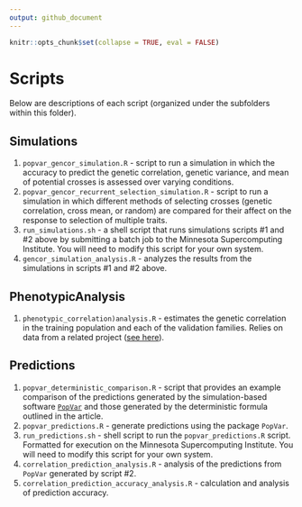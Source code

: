 ```yaml
---
output: github_document
---
```


<!-- README.md is generated from README.Rmd. Please edit that file -->  

```r
knitr::opts_chunk$set(collapse = TRUE, eval = FALSE)
```

# Scripts

Below are descriptions of each script (organized under the subfolders within this folder).

## Simulations
1. `popvar_gencor_simulation.R` - script to run a simulation in which the accuracy to predict the genetic correlation, genetic variance, and mean of potential crosses is assessed over varying conditions.
2. `popvar_gencor_recurrent_selection_simulation.R` - script to run a simulation in which different methods of selecting crosses (genetic correlation, cross mean, or random) are compared for their affect on the response to selection of multiple traits.
3. `run_simulations.sh` - a shell script that runs simulations scripts #1 and #2 above by submitting a batch job to the Minnesota Supercomputing Institute. You will need to modify this script for your own system.
4. `gencor_simulation_analysis.R` - analyzes the results from the simulations in scripts #1 and #2 above.




## PhenotypicAnalysis
1. `phenotypic_correlation)analysis.R` - estimates the genetic correlation in the training population and each of the validation families. Relies on data from a related project ([see here](https://github.com/UMN-BarleyOatSilphium/PopVarVal/tree/master/Data)).


## Predictions
1. `popvar_deterministic_comparison.R` - script that provides an example comparison of the predictions generated by the simulation-based software [`PopVar`](https://cran.r-project.org/web/packages/PopVar/index.html) and those generated by the deterministic formula outlined in the article. 
2. `popvar_predictions.R` - generate predictions using the package `PopVar`.
3. `run_predictions.sh` - shell script to run the `popvar_predictions.R` script. Formatted for execution on the Minnesota Supercomputing Institute. You will need to modify this script for your own system.
4. `correlation_prediction_analysis.R` - analysis of the predictions from `PopVar` generated by script #2.
5. `correlation_prediction_accuracy_analysis.R` - calculation and analysis of prediction accuracy.





